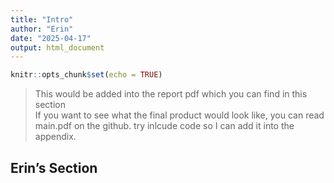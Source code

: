 ```yaml
---
title: "Intro"
author: "Erin"
date: "2025-04-17"
output: html_document
---
```


```r
knitr::opts_chunk$set(echo = TRUE)
```

> This would be added into the report pdf which you can find in this section  
> If you want to see what the final product would look like, you can read main.pdf on the github.
> try inlcude code so I can add it into the appendix.  

## Erin's Section